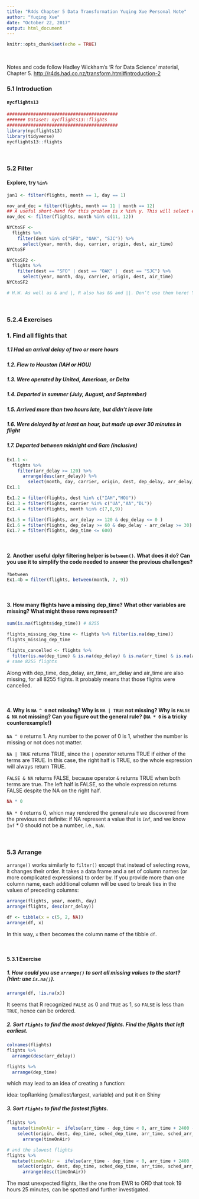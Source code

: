 ```yaml
---
title: "R4ds Chapter 5 Data Transformation Yuqing Xue Personal Note"
author: "Yuqing Xue"
date: "October 22, 2017"
output: html_document
---
```


```r
knitr::opts_chunk$set(echo = TRUE)
```

<br>

Notes and code follow Hadley Wickham's 'R for Data Science' material, Chapter 5. <http://r4ds.had.co.nz/transform.html#introduction-2>

### 5.1 Introduction


#### `nycflights13`
```r
##########################################
####### Dataset: nycflights13::flights
########################################## 
library(nycflights13)
library(tidyverse)
nycflights13::flights
```

<br>

### 5.2 Filter

#### Explore, try `%in%`
```r

jan1 <- filter(flights, month == 1, day == 1)

nov_and_dec = filter(flights, month == 11 | month == 12)
## A useful short-hand for this problem is x %in% y. This will select every row where x is one of the values in y.
nov_dec <- filter(flights, month %in% c(11, 12))
```

```r

NYCtoSF <-  
  flights %>% 
    filter(dest %in% c("SFO", "OAK", "SJC")) %>%
      select(year, month, day, carrier, origin, dest, air_time)
NYCtoSF

NYCtoSF2 <-  
  flights %>% 
    filter(dest == "SFO" | dest == "OAK" |  dest == "SJC") %>%
      select(year, month, day, carrier, origin, dest, air_time)
NYCtoSF2

# H.W. As well as & and |, R also has && and ||. Don’t use them here! You’ll learn when you should use them in conditional execution.

``` 

<br>

###  5.2.4 Exercises
### 1. Find all flights that
##### 1.1 Had an arrival delay of two or more hours
##### 1.2. Flew to Houston (IAH or HOU)
##### 1.3. Were operated by United, American, or Delta
##### 1.4. Departed in summer (July, August, and September)
##### 1.5. Arrived more than two hours late, but didn’t leave late
##### 1.6. Were delayed by at least an hour, but made up over 30 minutes in flight
##### 1.7. Departed between midnight and 6am (inclusive)

```r
 
Ex1.1 <- 
  flights %>%
    filter(arr_delay >= 120) %>%
      arrange(desc(arr_delay)) %>%
        select(month, day, carrier, origin, dest, dep_delay, arr_delay)
Ex1.1
```

```r
Ex1.2 = filter(flights, dest %in% c("IAH","HOU"))
Ex1.3 = filter(flights, carrier %in% c("UA","AA","DL"))
Ex1.4 = filter(flights, month %in% c(7,8,9))
```

```r
Ex1.5 = filter(flights, arr_delay >= 120 & dep_delay <= 0 )
Ex1.6 = filter(flights, dep_delay >= 60 & dep_delay - arr_delay >= 30)
Ex1.7 = filter(flights, dep_time <= 600)
```

<br>

#### 2. Another useful dplyr filtering helper is `between()`. What does it do? Can you use it to simplify the code needed to answer the previous challenges?

```r
?between
Ex1.4b = filter(flights, between(month, 7, 9))
```

<br>

#### 3. How many flights have a missing dep_time? What other variables are missing? What might these rows represent?

```r
sum(is.na(flights$dep_time)) # 8255

flights_missing_dep_time <- flights %>% filter(is.na(dep_time))
flights_missing_dep_time 

flights_cancelled <- flights %>% 
  filter(is.na(dep_time) & is.na(dep_delay) & is.na(arr_time) & is.na(arr_delay) & is.na(arr_time))
# same 8255 flights
```

Along with dep_time, dep_delay, arr_time, arr_delay and air_time are also missing, for all 8255 flights. It probably means that those flights were cancelled.

<br>

#### 4. Why is `NA ^ 0` not missing? Why is `NA | TRUE` not missing? Why is `FALSE & NA` not missing? Can you figure out the general rule? (`NA * 0` is a tricky counterexample!)

`NA ^ 0` returns 1. Any number to the power of 0 is 1, whether the number is missing or not does not matter.

`NA | TRUE` returns TRUE, since the `|` operator returns TRUE if either of the terms are TRUE. In this case, the right half is TRUE, so the whole expression will always return TRUE. 

`FALSE & NA` returns FALSE, because operator `&` returns TRUE when both terms are true. The left half is FALSE, so the whole expression returns FALSE despite the NA on the right half.

```r
NA * 0
```

`NA * 0` returns 0, whicn may rendered the general rule we discovered from the previous not definite: if NA represent a value that is `Inf`, and we know `Inf` * 0 should not be a number, i.e., `NaN`.

<br>

### 5.3 Arrange

`arrange()` works similarly to `filter()` except that instead of selecting rows, it changes their order. It takes a data frame and a set of column names (or more complicated expressions) to order by. If you provide more than one column name, each additional column will be used to break ties in the values of preceding columns:

```r
arrange(flights, year, month, day)
arrange(flights, desc(arr_delay))
```

```r
df <- tibble(x = c(5, 2, NA))
arrange(df, x)
```
In this way, `x` then becomes the column name of the tibble `df`.

<br>

#### 5.3.1 Exercise
##### 1. How could you use `arrange()` to sort all missing values to the start? (Hint: use `is.na()`).

```r
arrange(df, !is.na(x))
```
It seems that R recognized `FALSE` as 0 and `TRUE` as 1, so `FALSE` is less than `TRUE`, hence can be ordered.


##### 2. Sort `flights` to find the most delayed flights. Find the flights that left earliest.

```r
colnames(flights)
flights %>% 
  arrange(desc(arr_delay))

flights %>%
  arrange(dep_time)
```

which may lead to an idea of creating a function:

idea: topRanking (smallest/largest, variable) and put it on Shiny


##### 3. Sort `flights` to find the fastest flights.
```r
flights %>% 
  mutate(timeOnAir =  ifelse(arr_time - dep_time < 0, arr_time + 2400 -dep_time, arr_time - dep_time)) %>%
    select(origin, dest, dep_time, sched_dep_time, arr_time, sched_arr_time, timeOnAir) %>%
      arrange(timeOnAir)

# and the slowest flights 
flights %>% 
  mutate(timeOnAir =  ifelse(arr_time - dep_time < 0, arr_time + 2400 -dep_time, arr_time - dep_time)) %>%
    select(origin, dest, dep_time, sched_dep_time, arr_time, sched_arr_time, timeOnAir) %>%
      arrange(desc(timeOnAir))
```
The most unexpected flights, like the one from EWR to ORD that took 19 hours 25 minutes, can be spotted and further investigated.




